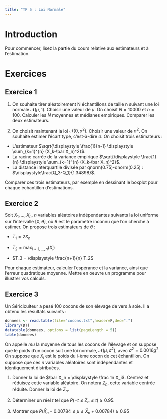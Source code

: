 ```yaml
---
title: "TP 5 : Loi Normale"
---
```



# Introduction

Pour commencer, lisez la partie du cours relative aux estimateurs et à l'estimation. 

# Exercices

## Exercice 1

1. On souhaite tirer aléatoirement N échantillons de taille n suivant une loi normale $\mathcal N(\mu,1)$. Choisir une valeur de $\mu$. On choisit $N=10000$ et $n=100$. Calculer les $N$ moyennes et médianes empiriques. Comparer les deux estimateurs.

2. On choisit maintenant la loi $\mathcal N(0,\sigma^2)$. Choisir une valeur de $\sigma^2$. On souhaite estimer l'écart type, c'est-à-dire $\sigma$. On choisit trois estimateurs :
- L'estimateur $\sqrt{\displaystyle \frac{1}{n-1} \displaystyle \sum_{k=1}^{n} (X_k-\bar X_n)^2}$.
- La racine carrée de la variance empirique $\sqrt{\displaystyle \frac{1}{n} \displaystyle \sum_{k=1}^{n} (X_k-\bar X_n)^2}$.
- La distance interquartile divisée par qnorm(0.75)-qnorm(0.25) : $\displaystyle\frac{Q_3-Q_1}{1.34898}$.

Comparer ces trois estimateurs, par exemple en dessinant le boxplot pour chaque échantillon d'estimations.

## Exercice 2

Soit $X_1,\ldots,X_n$, $n$ variables aléatoires indépendantes suivants la loi uniforme sur l'intervalle $[0,\theta]$, où $\theta$ est le paramètre inconnu que l'on cherche à estimer. On propose trois estimateurs de $\theta$ :

- $T_1= 2 \bar X_n$

- $T_2 = \max_{i=1,...,n} (X_i)$

- $T_3 = \displaystyle \frac{n+1}{n} T_2$

Pour chaque estimateur, calculer l'espérance et la variance, ainsi que l'erreur quadratique moyenne. Mettre en oeuvre un programme pour illustrer vos calculs.

## Exercice 3

Un Sériciculteur a pesé 100 cocons de son élevage de vers à soie. Il a obtenu les résultats suivants :

```r
donnees <- read.table(file="cocons.txt",header=F,dec=".")
library(DT)
datatable(donnees, options = list(pageLength = 5))
table(donnees)
```

On appelle $mu$ la moyenne de tous les cocons de l'élevage et on suppose que le poids d'un cocon suit une loi normale, $\mathcal N(\mu,\sigma^2)$, avec $\sigma^2 = 0.0016 g^2$. On suppose que $X_i$ est le poids du i-ème cocon de cet échantillon. On suppose que ces $n$ variables aléatoires sont indépendantes et identiquement distribuées.

1. Donner la loi de $\bar X_n = \displaystyle \frac 1n X_i$. Centrez et réduisez cette variable aléatoire. On notera $Z_n$, cette variable centrée réduite. Donner la loi de $Z_n$.

2. Déterminer un réel $t$ tel que $P(-t\leq Z_n\leq t)\geq 0.95$.

3. Montrer que $P(\bar X_n-0.00784\leq \mu \leq \bar X_n + 0.00784) \geq 0.95$

